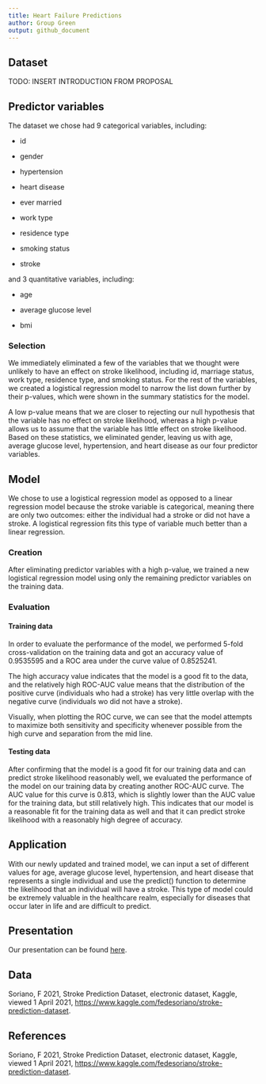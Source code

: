 ```yaml
---
title: Heart Failure Predictions
author: Group Green
output: github_document
---
```


## Dataset
TODO: INSERT INTRODUCTION FROM PROPOSAL

## Predictor variables
The dataset we chose had 9 categorical variables, including:

- id

- gender

- hypertension

- heart disease

- ever married

- work type

- residence type

- smoking status

- stroke


and 3 quantitative variables, including:

- age

- average glucose level

- bmi

### Selection
We immediately eliminated a few of the variables that we thought were unlikely to have an effect on stroke likelihood, including id, marriage status, work type, residence type, and smoking status. For the rest of the variables, we created a logistical regression model to narrow the list down further by their p-values, which were shown in the summary statistics for the model.

A low p-value means that we are closer to rejecting our null hypothesis that the variable has no effect on stroke likelihood, whereas a high p-value allows us to assume that the variable has little effect on stroke likelihood. Based on these statistics, we eliminated gender, leaving us with age, average glucose level, hypertension, and heart disease as our four predictor variables.

## Model
We chose to use a logistical regression model as opposed to a linear regression model because the stroke variable is categorical, meaning there are only two outcomes: either the individual had a stroke or did not have a stroke. A logistical regression fits this type of variable much better than a linear regression.

### Creation
After eliminating predictor variables with a high p-value, we trained a new logistical regression model using only the remaining predictor variables on the training data.

### Evaluation

#### Training data
In order to evaluate the performance of the model, we performed 5-fold cross-validation on the training data and got an accuracy value of 0.9535595 and a ROC area under the curve value of 0.8525241.

The high accuracy value indicates that the model is a good fit to the data, and the relatively high ROC-AUC value means that the distribution of the positive curve (individuals who had a stroke) has very little overlap with the negative curve (individuals wo did not have a stroke).

Visually, when plotting the ROC curve, we can see that the model attempts to maximize both sensitivity and specificity whenever possible from the high curve and separation from the mid line.

#### Testing data
After confirming that the model is a good fit for our training data and can predict stroke likelihood reasonably well, we evaluated the performance of the model on our training data by creating another ROC-AUC curve. The AUC value for this curve is 0.813, which is slightly lower than the AUC value for the training data, but still relatively high. This indicates that our model is a reasonable fit for the training data as well and that it can predict stroke likelihood with a reasonably high degree of accuracy.

## Application
With our newly updated and trained model, we can input a set of different values for age, average glucose level, hypertension, and heart disease that represents a single individual and use the predict() function to determine the likelihood that an individual will have a stroke. This type of model could be extremely valuable in the healthcare realm, especially for diseases that occur later in life and are difficult to predict.

## Presentation

Our presentation can be found [here](presentation/presentation.html).

## Data 

Soriano, F 2021, Stroke Prediction Dataset, electronic dataset, Kaggle, viewed 1 April 2021, <https://www.kaggle.com/fedesoriano/stroke-prediction-dataset>.

## References

Soriano, F 2021, Stroke Prediction Dataset, electronic dataset, Kaggle, viewed 1 April 2021, <https://www.kaggle.com/fedesoriano/stroke-prediction-dataset>.
